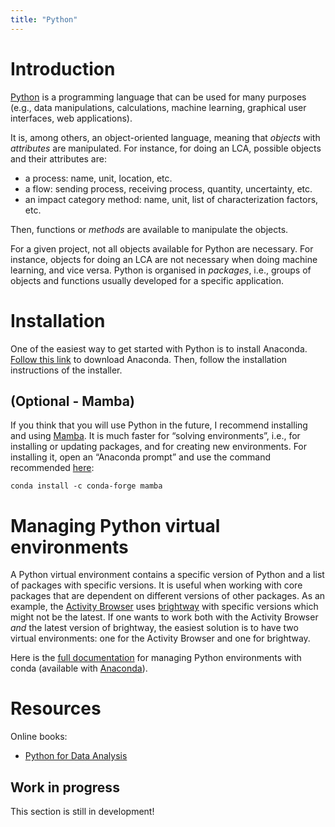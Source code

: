 ```yaml
---
title: "Python"
---
```


# Introduction

[Python](https://en.wikipedia.org/wiki/Python_(programming_language)) is a programming language that can be used for many purposes (e.g., data manipulations, calculations, machine learning, graphical user interfaces, web applications).

It is, among others, an object-oriented language, meaning that *objects* with *attributes* are manipulated. For instance, for doing an LCA, possible objects and their attributes are:

-   a process: name, unit, location, etc.
-   a flow: sending process, receiving process, quantity, uncertainty, etc.
-   an impact category method: name, unit, list of characterization factors, etc.

Then, functions or *methods* are available to manipulate the objects.

For a given project, not all objects available for Python are necessary. For instance, objects for doing an LCA are not necessary when doing machine learning, and vice versa. Python is organised in *packages*, i.e., groups of objects and functions usually developed for a specific application.

# Installation

One of the easiest way to get started with Python is to install Anaconda. [Follow this link](https://www.anaconda.com/download/) to download Anaconda. Then, follow the installation instructions of the installer.

## (Optional - Mamba)

If you think that you will use Python in the future, I recommend installing and using [Mamba](https://mamba.readthedocs.io/en/latest/index.html). It is much faster for "solving environments", i.e., for installing or updating packages, and for creating new environments. For installing it, open an "Anaconda prompt" and use the command recommended [here](https://anaconda.org/conda-forge/mamba):

```         
conda install -c conda-forge mamba
```

# Managing Python virtual environments

A Python virtual environment contains a specific version of Python and a list of packages with specific versions. It is useful when working with core packages that are dependent on different versions of other packages. As an example, the [Activity Browser](ab_page.qmd) uses [brightway](brightway_page.qmd) with specific versions which might not be the latest. If one wants to work both with the Activity Browser *and* the latest version of brightway, the easiest solution is to have two virtual environments: one for the Activity Browser and one for brightway.

Here is the [full documentation](https://docs.conda.io/projects/conda/en/latest/user-guide/tasks/manage-environments.html) for managing Python environments with conda (available with [Anaconda](python.qmd#installation)).

# Resources

Online books:

-   [Python for Data Analysis](https://wesmckinney.com/book/)

::: callout-caution
## Work in progress

This section is still in development!
:::
